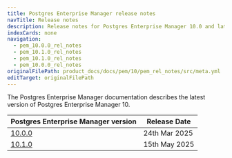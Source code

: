 ```yaml
---
title: Postgres Enterprise Manager release notes
navTitle: Release notes
description: Release notes for Postgres Enterprise Manager 10.0 and later
indexCards: none
navigation:
  - pem_10.0.0_rel_notes
  - pem_10.1.0_rel_notes
  - pem_10.1.0_rel_notes
  - pem_10.0.0_rel_notes
originalFilePath: product_docs/docs/pem/10/pem_rel_notes/src/meta.yml
editTarget: originalFilePath
---
```



The Postgres Enterprise Manager documentation describes the latest version of Postgres Enterprise Manager 10.


| Postgres Enterprise Manager version | Release Date |
|---|---|
| [10.0.0](./pem_10.0.0_rel_notes) | 24th Mar 2025 |
| [10.1.0](./pem_10.1.0_rel_notes) | 15th May 2025 |